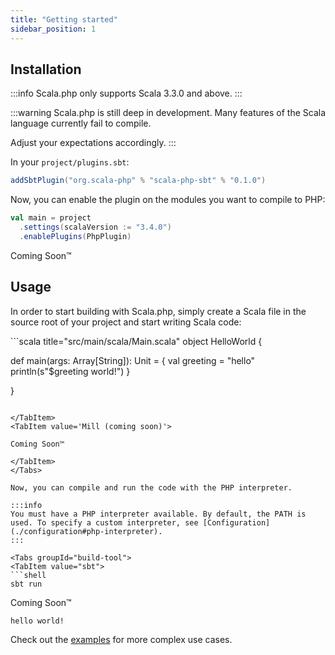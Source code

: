 ```yaml
---
title: "Getting started"
sidebar_position: 1
---
```



## Installation

:::info
Scala.php only supports Scala 3.3.0 and above.
:::

:::warning
Scala.php is still deep in development. Many features of the Scala language currently fail to compile.

Adjust your expectations accordingly.
:::

<Tabs groupId='build-tool'>
<TabItem value='sbt'>

In your `project/plugins.sbt`:

```scala title="project/plugins.sbt" copy
addSbtPlugin("org.scala-php" % "scala-php-sbt" % "0.1.0")
```

Now, you can enable the plugin on the modules you want to compile to PHP:

```scala title="build.sbt"
val main = project
  .settings(scalaVersion := "3.4.0")
  .enablePlugins(PhpPlugin)
```

</TabItem>
<TabItem value='Mill (coming soon)'>

Coming Soon™

</TabItem>
</Tabs>

## Usage

In order to start building with Scala.php, simply create a Scala file in the source root of your project and start writing Scala code:

<Tabs groupId="build-tool">
<TabItem value="sbt">
```scala title="src/main/scala/Main.scala"
object HelloWorld {

  def main(args: Array[String]): Unit = {
    val greeting = "hello"
    println(s"$greeting world!")
  }

}
```

</TabItem>
<TabItem value='Mill (coming soon)'>

Coming Soon™

</TabItem>
</Tabs>

Now, you can compile and run the code with the PHP interpreter.

:::info
You must have a PHP interpreter available. By default, the PATH is used. To specify a custom interpreter, see [Configuration](./configuration#php-interpreter).
:::

<Tabs groupId="build-tool">
<TabItem value="sbt">
```shell
sbt run
```

</TabItem>
<TabItem value='Mill (coming soon)'>

Coming Soon™

</TabItem>
</Tabs>

```plaintext title="Output"
hello world!
```

Check out the [examples](./examples) for more complex use cases.
